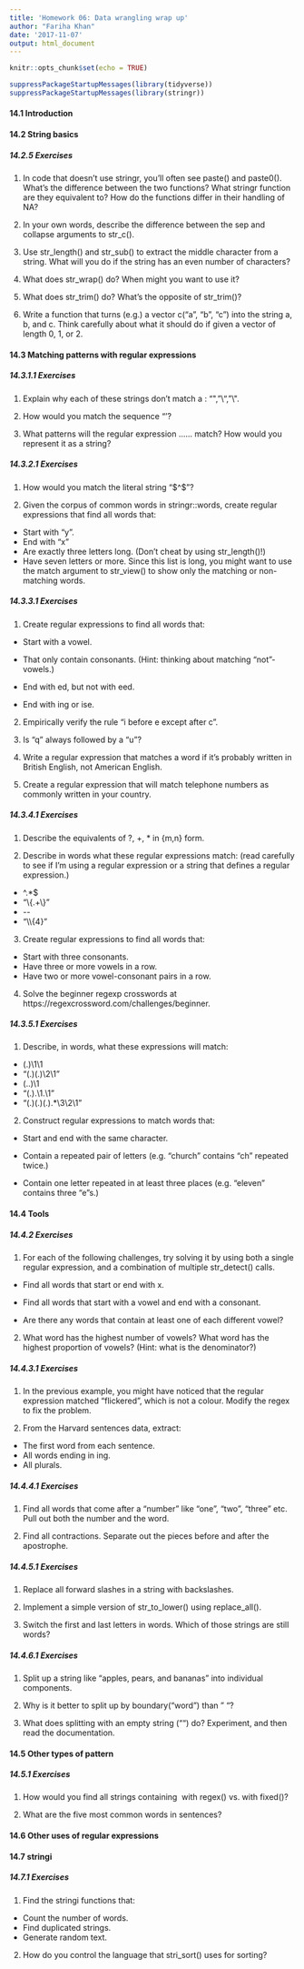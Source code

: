 ```yaml
---
title: 'Homework 06: Data wrangling wrap up'
author: "Fariha Khan"
date: '2017-11-07'
output: html_document
---
```


```r
knitr::opts_chunk$set(echo = TRUE)
```

```r
suppressPackageStartupMessages(library(tidyverse))
suppressPackageStartupMessages(library(stringr))
```

#### 14.1 Introduction
#### 14.2 String basics
##### 14.2.5 Exercises

1. In code that doesn’t use stringr, you’ll often see paste() and paste0(). What’s the difference between the two functions? What stringr function are they equivalent to? How do the functions differ in their handling of NA?

2. In your own words, describe the difference between the sep and collapse arguments to str_c().

3. Use str_length() and str_sub() to extract the middle character from a string. What will you do if the string has an even number of characters?

4. What does str_wrap() do? When might you want to use it?

5. What does str_trim() do? What’s the opposite of str_trim()?

6. Write a function that turns (e.g.) a vector c("a", "b", "c") into the string a, b, and c. Think carefully about what it should do if given a vector of length 0, 1, or 2.

#### 14.3 Matching patterns with regular expressions
##### 14.3.1.1 Exercises
1. Explain why each of these strings don’t match a \: "\", "\\", "\\\".

2. How would you match the sequence "'\?

3. What patterns will the regular expression \..\..\.. match? How would you represent it as a string?

##### 14.3.2.1 Exercises
1. How would you match the literal string "$^$"?

2. Given the corpus of common words in stringr::words, create regular expressions that find all words that:
 - Start with “y”.
 - End with “x”
 - Are exactly three letters long. (Don’t cheat by using str_length()!)
 - Have seven letters or more.
Since this list is long, you might want to use the match argument to str_view() to show only the matching or non-matching words.

##### 14.3.3.1 Exercises
1. Create regular expressions to find all words that:

 - Start with a vowel.

 - That only contain consonants. (Hint: thinking about matching “not”-vowels.)

 - End with ed, but not with eed.

 - End with ing or ise.

2. Empirically verify the rule “i before e except after c”.

3. Is “q” always followed by a “u”?

4. Write a regular expression that matches a word if it’s probably written in British English, not American English.

5. Create a regular expression that will match telephone numbers as commonly written in your country.

##### 14.3.4.1 Exercises
1. Describe the equivalents of ?, +, * in {m,n} form.

2. Describe in words what these regular expressions match: (read carefully to see if I’m using a regular expression or a string that defines a regular expression.)

 - ^.*$
 - "\\{.+\\}"
 - \d{4}-\d{2}-\d{2}
 - "\\\\{4}"

3. Create regular expressions to find all words that:

 - Start with three consonants.
 - Have three or more vowels in a row.
 - Have two or more vowel-consonant pairs in a row.
 
4. Solve the beginner regexp crosswords at https://regexcrossword.com/challenges/beginner.

##### 14.3.5.1 Exercises

1. Describe, in words, what these expressions will match:

 - (.)\1\1
 - "(.)(.)\\2\\1"
 - (..)\1
 - "(.).\\1.\\1"
 - "(.)(.)(.).*\\3\\2\\1"
 
2. Construct regular expressions to match words that:

 - Start and end with the same character.

 - Contain a repeated pair of letters (e.g. “church” contains “ch” repeated twice.)

 - Contain one letter repeated in at least three places (e.g. “eleven” contains three “e”s.)
 
#### 14.4 Tools

##### 14.4.2 Exercises

1. For each of the following challenges, try solving it by using both a single regular expression, and a combination of multiple str_detect() calls.

 - Find all words that start or end with x.

 - Find all words that start with a vowel and end with a consonant.

 - Are there any words that contain at least one of each different vowel?

2. What word has the highest number of vowels? What word has the highest proportion of vowels? (Hint: what is the denominator?)

##### 14.4.3.1 Exercises

1. In the previous example, you might have noticed that the regular expression matched “flickered”, which is not a colour. Modify the regex to fix the problem.

2. From the Harvard sentences data, extract:

 - The first word from each sentence.
 - All words ending in ing.
 - All plurals.
 
##### 14.4.4.1 Exercises
1. Find all words that come after a “number” like “one”, “two”, “three” etc. Pull out both the number and the word.

2. Find all contractions. Separate out the pieces before and after the apostrophe.

##### 14.4.5.1 Exercises

1. Replace all forward slashes in a string with backslashes.

2. Implement a simple version of str_to_lower() using replace_all().

3. Switch the first and last letters in words. Which of those strings are still words?

##### 14.4.6.1 Exercises

1. Split up a string like "apples, pears, and bananas" into individual components.

2. Why is it better to split up by boundary("word") than " "?

3. What does splitting with an empty string ("") do? Experiment, and then read the documentation.

#### 14.5 Other types of pattern

##### 14.5.1 Exercises

1. How would you find all strings containing \ with regex() vs. with fixed()?

2. What are the five most common words in sentences?

#### 14.6 Other uses of regular expressions

#### 14.7 stringi

##### 14.7.1 Exercises

1. Find the stringi functions that:

 - Count the number of words.
 - Find duplicated strings.
 - Generate random text.

2. How do you control the language that stri_sort() uses for sorting?